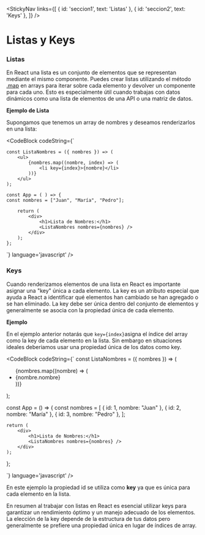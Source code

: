 
<StickyNav
  links={[
    { id: 'seccion1', text: 'Listas' },
    { id: 'seccion2', text: 'Keys' },
  ]}
/>

# Listas y Keys

<a id="seccion1"></a>
### Listas

En React una lista es un conjunto de elementos que se representan mediante el mismo componente. 
Puedes crear listas utilizando el método [.map](/docs/conceptos-de-javascript-10-array-methods--docs) en arrays para iterar sobre cada elemento y devolver un componente para cada uno. 
Esto es especialmente útil cuando trabajas con datos dinámicos como una lista de elementos de una API o una matriz de datos.

**Ejemplo de Lista**

Supongamos que tenemos un array de nombres y deseamos renderizarlos en una lista:

<CodeBlock
  codeString={`

    const ListaNombres = ({ nombres }) => (
        <ul>
            {nombres.map((nombre, index) => (
                <li key={index}>{nombre}</li>
            ))}
        </ul>
    );

    const App = ( ) => {
    const nombres = ["Juan", "María", "Pedro"];
    
        return (
            <div>
                <h1>Lista de Nombres:</h1>
                <ListaNombres nombres={nombres} />
            </div>
        );
    };

  `} 
  language='javascript'
/>

<a id="seccion2"></a>
### Keys

Cuando renderizamos elementos de una lista en React es importante asignar una "key" única a cada elemento. 
La key es un atributo especial que ayuda a React a identificar qué elementos han cambiado se han agregado o se han eliminado. 
La key debe ser única dentro del conjunto de elementos y generalmente se asocia con la propiedad única de cada elemento.

**Ejemplo**

En el ejemplo anterior notarás  que `key={index}`asigna el índice del array como la key de cada elemento en la lista. 
Sin embargo en situaciones ideales deberiamos usar una propiedad única de los datos como key.

<CodeBlock
  codeString={`
  const ListaNombres = ({ nombres }) => (
    <ul>
        {nombres.map((nombre) => (
        <li key={nombre.id}>{nombre.nombre}</li>
        ))}
    </ul>
  );

 const App = () => {
    const nombres = [
        { id: 1, nombre: "Juan" },
        { id: 2, nombre: "María" },
        { id: 3, nombre: "Pedro" },
    ];
    
    return (
        <div>
            <h1>Lista de Nombres:</h1>
            <ListaNombres nombres={nombres} />
        </div>
    );
  };

  `} 
  language='javascript'
/>

En este ejemplo la propiedad id se utiliza como **key** ya que es única para cada elemento en la lista.

En resumen al trabajar con listas en React es esencial utilizar keys para garantizar un rendimiento óptimo y un manejo adecuado de los elementos. 
La elección de la key depende de la estructura de tus datos pero generalmente se prefiere una propiedad única en lugar de índices de array.